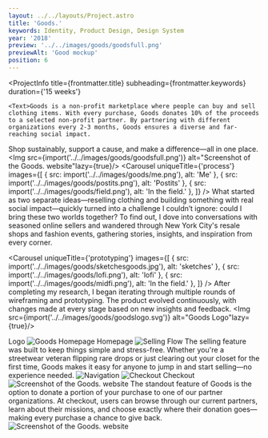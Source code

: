 ```yaml
---
layout: ../../layouts/Project.astro
title: 'Goods.'
keywords: Identity, Product Design, Design System
year: '2018'
preview: '../../images/goods/goodsfull.png'
previewAlt: 'Good mockup'
position: 6
---
```




<ProjectInfo
    title={frontmatter.title}
    subheading={frontmatter.keywords}
    duration={'15 weeks'}
   
>
    <Text>Goods is a non-profit marketplace where people can buy and sell clothing items. With every purchase, Goods donates 10% of the proceeds to a selected non-profit partner. By partnering with different organizations every 2-3 months, Goods ensures a diverse and far-reaching social impact.
Shop sustainably, support a cause, and make a difference—all in one place.</Text>
</ProjectInfo>
<Img src={import('../../images/goods/goodsfull.png')} alt="Screenshot of the Goods. website"lazy={true}/>
<Carousel
    uniqueTitle={'process'}
    images={[
        { src: import('../../images/goods/me.png'), alt: 'Me' },
        { src: import('../../images/goods/postits.png'), alt: 'Postits' },
        { src: import('../../images/goods/field.png'), alt: 'In the field.' },
    ]}
/>
<Heading text="Research" />
<Text> What started as two separate ideas—reselling clothing and building something with real social impact—quickly turned into a challenge 
I couldn’t ignore: could I bring these two worlds together? To find out, I dove into conversations with seasoned online sellers and 
wandered through New York City's resale shops and fashion events, gathering stories, insights, and inspiration from every corner.</Text>

<Carousel
    uniqueTitle={'prototyping'}
    images={[
        { src: import('../../images/goods/sketchesgoods.jpg'), alt: 'sketches' },
        { src: import('../../images/goods/lofi.png'), alt: 'lofi' },
        { src: import('../../images/goods/midfi.png'), alt: 'In the field.' },
    ]}
/>
<Heading text="Prototyping" />
<Text> After completing my research, I began iterating through multiple rounds of wireframing and prototyping. The product evolved continuously, with changes made at every stage based on new insights and feedback.</Text>
<Img src={import('../../images/goods/goodslogo.svg')} alt="Goods Logo"lazy={true}/>
 <Caption>Logo</Caption>
<Img src={import('../../images/goods/homepage.png')} alt="Goods Homepage"lazy={true}/>
 <Caption>Homepage</Caption>
<Img src={import('../../images/goods/sellingflow.png')} alt="Selling Flow"lazy={true}/>
<Text> The selling feature was built to keep things simple and stress-free. Whether you're a streetwear veteran flipping rare drops or just clearing out your closet for the first time, Goods makes it easy for anyone to jump in and start selling—no experience needed.</Text>
<Img src={import('../../images/goods/goodsnav.png')} alt="Navigation"lazy={true}/>
<Img src={import('../../images/goods/checkout.png')} alt="Checkout"lazy={true}/>
<Caption>Checkout</Caption>
<Img src={import('../../images/goods/sellingflow.png')} alt="Screenshot of the Goods. website"lazy={true}/>
<Text>The standout feature of Goods is the option to donate a portion of your purchase to one of our partner organizations. At checkout, users can browse through our current partners, learn about their missions, and choose exactly where their donation goes—making every purchase a chance to give back.</Text>
<Img src={import('../../images/goods/goodsmobile.png')} alt="Screenshot of the Goods. website"lazy={true}/>

